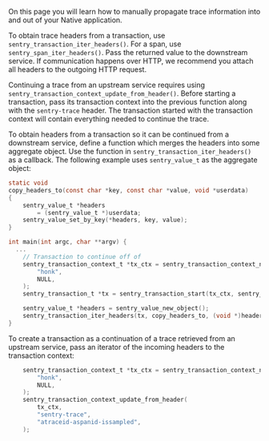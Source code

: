 On this page you will learn how to manually propagate trace information into and out of your Native application.

To obtain trace headers from a transaction, use `sentry_transaction_iter_headers()`. For a span, use `sentry_span_iter_headers()`. Pass the returned value to the downstream service. If communication happens over HTTP, we recommend you attach all headers to the outgoing HTTP request.

Continuing a trace from an upstream service requires using `sentry_transaction_context_update_from_header()`. Before starting a transaction, pass its transaction context into the previous function along with the `sentry-trace` header. The transaction started with the transaction context will contain everything needed to continue the trace.

To obtain headers from a transaction so it can be continued from a downstream service, define a function which merges the headers into some aggregate object. Use the function in `sentry_transaction_iter_headers()` as a callback. The following example uses `sentry_value_t` as the aggregate object:

```c
static void
copy_headers_to(const char *key, const char *value, void *userdata)
{
    sentry_value_t *headers
        = (sentry_value_t *)userdata;
    sentry_value_set_by_key(*headers, key, value);
}

int main(int argc, char **argv) {
  ...
	// Transaction to continue off of
	sentry_transaction_context_t *tx_ctx = sentry_transaction_context_new(
        "honk",
        NULL,
    );
    sentry_transaction_t *tx = sentry_transaction_start(tx_ctx, sentry_value_new_null());

	sentry_value_t *headers = sentry_value_new_object();
	sentry_transaction_iter_headers(tx, copy_headers_to, (void *)headers);
}
```

To create a transaction as a continuation of a trace retrieved from an upstream service, pass an iterator of the incoming headers to the transaction context:

```c
	sentry_transaction_context_t *tx_ctx = sentry_transaction_context_new(
        "honk",
        NULL,
    );
    sentry_transaction_context_update_from_header(
        tx_ctx,
        "sentry-trace",
        "atraceid-aspanid-issampled",
    );

```
